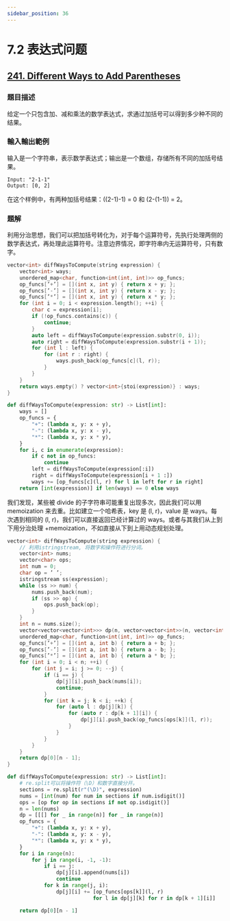 ```yaml
---
sidebar_position: 36
---
```


# 7.2 表达式问题

## [241. Diﬀerent Ways to Add Parentheses](https://leetcode.com/problems/different-ways-to-add-parentheses/)

### 題目描述

给定一个只包含加、减和乘法的数学表达式，求通过加括号可以得到多少种不同的结果。

### 輸入輸出範例

输入是一个字符串，表示数学表达式；输出是一个数组，存储所有不同的加括号结果。

```
Input: "2-1-1"
Output: [0, 2]
```

在这个样例中，有两种加括号结果：((2-1)-1) = 0 和 (2-(1-1)) = 2。

### 題解

利用分治思想，我们可以把加括号转化为，对于每个运算符号，先执行处理两侧的数学表达式，再处理此运算符号。注意边界情况，即字符串内无运算符号，只有数字。

<Tabs>
<TabItem value="cpp" label="C++">

```cpp
vector<int> diffWaysToCompute(string expression) {
    vector<int> ways;
    unordered_map<char, function<int(int, int)>> op_funcs;
    op_funcs[’+’] = [](int x, int y) { return x + y; };
    op_funcs[’-’] = [](int x, int y) { return x - y; };
    op_funcs[’*’] = [](int x, int y) { return x * y; };
    for (int i = 0; i < expression.length(); ++i) {
        char c = expression[i];
        if (!op_funcs.contains(c)) {
            continue;
        }
        auto left = diffWaysToCompute(expression.substr(0, i));
        auto right = diffWaysToCompute(expression.substr(i + 1));
        for (int l : left) {
            for (int r : right) {
                ways.push_back(op_funcs[c](l, r));
            }
        }
    }
    return ways.empty() ? vector<int>{stoi(expression)} : ways;
}
```

</TabItem>
<TabItem value="py" label="Python">

```py
def diffWaysToCompute(expression: str) -> List[int]:
    ways = []
    op_funcs = {
        "+": (lambda x, y: x + y),
        "-": (lambda x, y: x - y),
        "*": (lambda x, y: x * y),
    }
    for i, c in enumerate(expression):
        if c not in op_funcs:
            continue
        left = diffWaysToCompute(expression[:i])
        right = diffWaysToCompute(expression[i + 1 :])
        ways += [op_funcs[c](l, r) for l in left for r in right]
    return [int(expression)] if len(ways) == 0 else ways
```

</TabItem>

</Tabs>

我们发现，某些被 divide 的子字符串可能重复出现多次，因此我们可以用 memoization 来去重。比如建立一个哈希表，key 是 (l, r)，value 是 ways。每次遇到相同的 (l, r)，我们可以直接返回已经计算过的 ways。或者与其我们从上到下用分治处理 +memoization，不如直接从下到上用动态规划处理。

<Tabs>
<TabItem value="cpp" label="C++">

```cpp
vector<int> diffWaysToCompute(string expression) {
    // 利用istringstream, 将数字和操作符进行分词。
    vector<int> nums;
    vector<char> ops;
    int num = 0;
    char op = ’ ’;
    istringstream ss(expression);
    while (ss >> num) {
        nums.push_back(num);
        if (ss >> op) {
            ops.push_back(op);
        }
    }
    int n = nums.size();
    vector<vector<vector<int>>> dp(n, vector<vector<int>>(n, vector<int>()));
    unordered_map<char, function<int(int, int)>> op_funcs;
    op_funcs[’+’] = [](int a, int b) { return a + b; };
    op_funcs[’-’] = [](int a, int b) { return a - b; };
    op_funcs[’*’] = [](int a, int b) { return a * b; };
    for (int i = 0; i < n; ++i) {
        for (int j = i; j >= 0; --j) {
            if (i == j) {
                dp[j][i].push_back(nums[i]);
                continue;
            }
            for (int k = j; k < i; ++k) {
                for (auto l : dp[j][k]) {
                    for (auto r : dp[k + 1][i]) {
                        dp[j][i].push_back(op_funcs[ops[k]](l, r));
                    }
                }
            }
        }
    }
    return dp[0][n - 1];
}
```

</TabItem>
<TabItem value="py" label="Python">

```py
def diffWaysToCompute(expression: str) -> List[int]:
    # re.split可以将操作符（\D）和数字直接分开。
    sections = re.split(r"(\D)", expression)
    nums = [int(num) for num in sections if num.isdigit()]
    ops = [op for op in sections if not op.isdigit()]
    n = len(nums)
    dp = [[[] for _ in range(n)] for _ in range(n)]
    op_funcs = {
        "+": (lambda x, y: x + y),
        "-": (lambda x, y: x - y),
        "*": (lambda x, y: x * y),
    }
    for i in range(n):
        for j in range(i, -1, -1):
            if i == j:
                dp[j][i].append(nums[i])
                continue
            for k in range(j, i):
                dp[j][i] += [op_funcs[ops[k]](l, r)
                            for l in dp[j][k] for r in dp[k + 1][i]]

    return dp[0][n - 1]
             
```

</TabItem>

</Tabs>